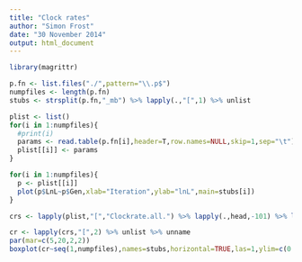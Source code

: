 ```yaml
---
title: "Clock rates"
author: "Simon Frost"
date: "30 November 2014"
output: html_document
---
```


```r
library(magrittr)
```


```r
p.fn <- list.files("./",pattern="\\.p$")
numpfiles <- length(p.fn)
stubs <- strsplit(p.fn,"_mb") %>% lapply(.,"[",1) %>% unlist
```

```r
plist <- list()
for(i in 1:numpfiles){
  #print(i)
  params <- read.table(p.fn[i],header=T,row.names=NULL,skip=1,sep="\t")
  plist[[i]] <- params
}
```

```r
for(i in 1:numpfiles){
  p <- plist[[i]]
  plot(p$LnL~p$Gen,xlab="Iteration",ylab="lnL",main=stubs[i])
}
```

```r
crs <- lapply(plist,"[","Clockrate.all.") %>% lapply(.,head,-101) %>% lapply(.,unlist) %>% lapply(.,unname) %>% lapply(.,quantile,c(0.025,0.5,0.975))
```

```r
cr <- lapply(crs,"[",2) %>% unlist %>% unname
par(mar=c(5,20,2,2))
boxplot(cr~seq(1,numpfiles),names=stubs,horizontal=TRUE,las=1,ylim=c(0.001,0.012),xlab="Rate")
```




